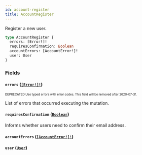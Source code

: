 ```yaml
---
id: account-register
title: AccountRegister
---
```


Register a new user.

```graphql
type AccountRegister {
  errors: [Error!]!
  requiresConfirmation: Boolean
  accountErrors: [AccountError!]!
  user: User
}
```

### Fields

#### `errors` ([`[Error!]!`](/developer/api-reference/objects/error.mdx))

<sub><sup><span className="deprecatedTag">DEPRECATED</span> Use typed errors with error codes. This field will be removed after 2020-07-31.</sup></sub>

List of errors that occurred executing the mutation.

#### `requiresConfirmation` ([`Boolean`](/developer/api-reference/scalars/boolean.mdx))

Informs whether users need to confirm their email address.

#### `accountErrors` ([`[AccountError!]!`](/developer/api-reference/objects/account-error.mdx))

#### `user` ([`User`](/developer/api-reference/objects/user.mdx))
